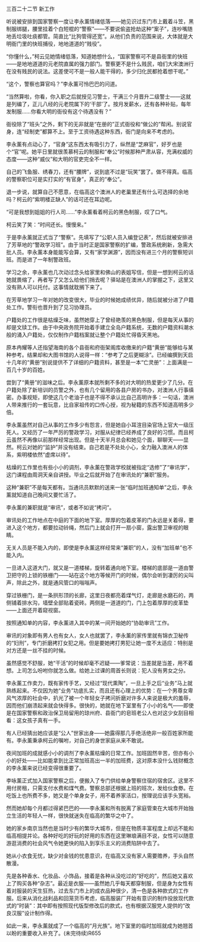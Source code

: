 

三百二十二节 新工作

听说被安排到国家警察一度让李永薰情绪低落――她见识过东门市上戴着斗笠，黑制服绑腿，腰里挂着个白短棍的“警察”――不要说偷盗抢劫这种“案子”，连吵嘴随地丢垃圾吐痰都管。简直比“比狗管得还宽”。从他们负责的范围来说，大体就是大明衙门里的快班捕役，地地道道的“贱役”。

“你懂什么，”柯云见她情绪低落，知道她想什么，“国家警察可不是县衙里的快班――是地地道道的元老院直属的强力部门。警察更不是什么贱民，咱们大宋澳洲行在没有贱民的说法。这差使可不是一般人能干得的，多少归化民都抢着想干呢。”

“这个，警察也算官吗？”李永薰可怜巴巴的问道。

“当然算啦，你看，你入职之后就授见习警士，干满三个月晋升二级警士――这就是列编了，正儿八经的元老院属下的‘干部’了。按月发薪水，还有各种补贴，每年发制服……你看大明的衙役有这个待遇没有？”

衙役除了“班头”之外，剩下的无非就是“在册的”正式衙役和“做公的”帮闲。别说官身，连“经制吏”都算不上。至于工资待遇这种东西，衙门是向来不考虑的。

李永薰有点动心了，“官身”这东西太有吸引力了，纵然是“芝麻官”，好歹也是个“官”呢。她平日里就很羡慕柯云的制服和“奉公”时候那种严肃从容，充满权威的态度――这种“威仪”和大明的官吏完全不一样。

自己的飞鱼服、绣春刀，还有“腰牌”，说到底不过是“玩笑”罢了。做不得真。临高的警察职位可是实打实的“有官身”，真正的“奉公”。

退一步说，就算自己不愿意，在临高这个澳洲人的老巢里还有什么可选择的余地吗？柯云的“紫明楼正缺人”的话可还在耳边呢。

“可是我想到姐姐的行人司……”李永薰看着柯云的黑色制服，叹了口气。

柯云笑了笑：“时间还长。慢慢来。”

于是李永薰就正式当了“警察”。先填写了“公职人员入编登记表”，然后就被安排进了芳草地的“警政学习班”。由于当时正是国家警察的扩编，警政系统刷新，急需大批人员。李永薰本身能能写会算，又有“家学渊源”，因而没有进三个月的警察短训班。而是进了一年制警政班。

学习之余，李永薰也几次动过念头给家里和佛山的表姐写信，但是一想到柯云的话她就畏缩了，再者写了又怎么给他们捎去呢？驿站是在澳洲人的掌握之下，这里又没有熟人可以托付。这事情就耽搁下来了。

在芳草地学习一年对她的改变很大，毕业的时候她成绩优异，随后就被分进了户籍处工作。警衔也晋升到了见习协理员。

户籍处的工作很是枯燥乏味，虽然她穿上了曾经艳羡的黑色制服，但是每天从事的却是文牍工作。由于中央政务院开始着手建立全岛户籍系统，无数的户籍资料潮水般的涌入户籍处，仅仅制作户籍档案就让整个户籍处忙得昏天黑地。

原本冉耀等人还指望海南的各个县衙和府衙架阁库收缴来的户籍“黄册”能够给与某种参考。结果却和大图书馆的人说得一样：“参考了之后更糊涂”。已经编撰到天启十几年的“黄册”别说提供不了详细的户籍资料，甚至是一本“亡灵册”：上面满是一百几十岁的百姓。

尝到了“黄册”的滋味之后。李永薰原本就所剩不多的对大明的热爱更少了几分。在户籍处除了新培训的员警之外，也有几个留用的各县户房的书办，对澳洲人行事缜密。办事规矩，即使这几个老油子也是不得不承认比自己高明许多：一句话，澳洲人带来推行的一套玩意，比自家祖传的口传心授，视为秘籍的东西不知道高明多少倍。

李永薰虽然对自己从事的工作多少有怨言，但是她自小耳渲目染官场上官大一级压死人。又经历了一年严厉的警政学习，对服从纪律已经养成了良好的习惯。而且柯云虽然不再像以前那样经常出现。但是十天半月总会和她见个面，聊聊天――显然。柯云对她的“监护”并没有结束。自己若是不处处小心，全力融入澳洲人的体系，紫明楼依然“虚席以待”。

枯燥的工作里也有些小小的调剂，李永薰在警政学校就被指定“选修”了“审讯学”，这门课程由周洞天亲自讲授。毕业之后就开始了在审讯处的“兼职”服务。

这种“兼职”不是每天都有。当通讯员默默的送来一张“临时加班通知单”之后，李永薰就知道自己晚间又要忙活了。

李永薰的兼职就是“审讯”，或者不如说“拷问”。

审讯处的工作地点在中庭的下面的地下室。厚厚的包着皮革的门永远是关着得，要进入这个地方，都要拉动铃绳，然后门上就会打开一扇小窗，露出警卫审视的眼睛。

无关人员是不能入内的，即使是李永薰这样经常来“兼职”的人，没有“加班单”也不能入内。

一旦进入这道大门，就又是一道楼梯，旋转着通向地下室。楼梯的底部是一道由警卫把守的上锁的铁栅门――站在这个地方等候开门的时候，偶尔会听到凄厉的尖叫声，除此之外，就是通风管口的嗡嗡声。

穿过铁栅门，是一条拱形顶的长廊，这里日夜都亮着煤气灯，走廊是水磨石的，两侧铺着排水沟，墙壁全部贴着瓷砖。两侧是一道道的门，门上包着厚厚的皮革垫――上面还开着窥视窗。

按照通知单的内容，李永薰进入其中的某一间开始她的“协助审讯”工作。

审讯的对象即有男人也有女人，女人也就罢了，李永薰的家传里就有锦衣卫秘传的“妇刑”，专门折磨拷打女犯之用。但是要她拷打男犯让她一度不太适应：特别是对方还是一丝不挂的时候。

虽然感觉不舒服，她“干活”的时候却毫不迟疑――爹常说：当差就是当差，用不着想。上司怎么吩咐你就怎么做。给她上过课的周首长则说：犯人没有男女之分。

李永薰工作卖力，既有家传手艺，又经过“现代熏陶”，一旦上手之后“业务”马上就熟练起来。不仅因为她“业务”功底扎实，而且还有心理上的优势：在一个男尊女卑风气浓厚的社会中，扒光了被一个年轻女子拷问折磨对许多人来说是极大的羞辱，因而他们崩溃起来就会快得多。很快的，她就在地下室里有了小小的名气――即使是在国家警察和政治保卫局留用的琼州府、县衙门的皂班老公人也对这少女刮目相看：这女孩子真有一手。

有人已经猜出她应该是“公人”世家出身――她露得那几手绝活绝非一般百姓家所能有。李永薰秉承柯云的嘱咐，对自己的身世家庭从来不敢说。

夜间加班的成就感小小的调剂了李永薰枯燥的日常工作。加班固然辛苦，但亦有小小的好处――比如能拿到比正常加班高出一半的加班费，这对原本没什么钱财概念的李永薰来说已经变得很重要了。

李咏薰正式加入国家警察之后，便搬入了专门供给单身警察住宿的宿舍区。这里不用付房租，只需支付水费和煤气费。警察总部还根据上班的班次，发给伙食劵。在吃饭上也所费不多，她又是个单身女子，用不着养家活口，按理说应该手头宽裕。

然而她却每个月都过得紧巴巴的――李永薰和所有脱离了家庭管束在大城市开始独立生活的年轻人一样，很快就迷失在临高的繁华之中了。

她的家乡南京当然也是当时少有的繁华大城市，但是在物质丰富程度上却远不能和临高相提并论。各种好吃的好玩的好用的东西在这里琳琅满目不说，女性可以随意游逛消费的社会风气令她更快的陷入到享乐主义的消费陷阱中去了。

她从小衣食无忧，缺少对金钱的忧患意识，在临高又没有家人需要赡养，手头自然散漫。

先是各种香水、化妆品、小饰品，接着是各种从没吃过的“好吃的”，然后她又喜欢上了购买各种“杂志”。最近是衣服――虽然她几乎每天都穿制服，但是身为女性有着对服装的天生狂热，过去东门市上的成衣品种很少，清一色是各种款式的工作服。后来从消化战利品和回笼货币考虑，临高服装厂开始有意识的制作投放现代款式的“时装”：其中即有按照现代版型修改后的款式，也有根据汉服党人提供的“改良汉服”设计制作得。

如此一来，李永薰就成了一个临高的“月光族”。地下室里的临时加班就成为她翘首以盼的重要收入补充了。(未完待续)R655

